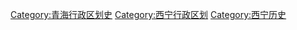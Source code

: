 [[Category:青海行政区划史|Category:青海行政区划史]]
[[Category:西宁行政区划|Category:西宁行政区划]]
[[Category:西宁历史|Category:西宁历史]]